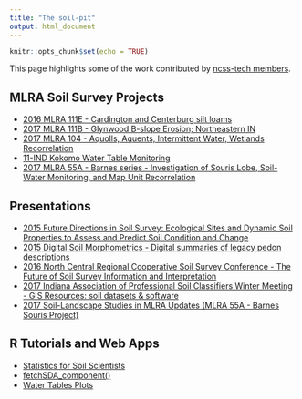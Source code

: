 ---
title: "The soil-pit"
output: html_document
---

```{r setup, include=FALSE}
knitr::opts_chunk$set(echo = TRUE)
```


This page highlights some of the work contributed by [ncss-tech members](https://github.com/orgs/ncss-tech/people).


## MLRA Soil Survey Projects

- [2016 MLRA 111E - Cardington and Centerburg silt loams](http://ncss-tech.github.io/soil-pit/projects/MLRA111E_Cardington_and_Centerburg_silt_loams.html)
- [2017 MLRA 111B - Glynwood B-slope Erosion; Northeastern IN](http://ncss-tech.github.io/soil-pit/projects/MLRA111B_Glynwood_B-slope_Erosion_Northeastern_IN.html)
- [2017 MLRA 104 - Aquolls, Aquents, Intermittent Water, Wetlands Recorrelation](http://ncss-tech.github.io/soil-pit/projects/MLRA104_Aquolls_Aquents_Intermittent_Water_Wetlands_Recorrelation.html)
- [11-IND Kokomo Water Table Monitoring](http://ncss-tech.github.io/soil-pit/sandbox/alena/data_logger/Kokomo71_fp.html)
- [2017 MLRA 55A - Barnes series - Investigation of Souris Lobe, Soil-Water Monitoring, and Map Unit Recorrelation](https://www.cloudvault.usda.gov/index.php/s/nQZA4kYPER8wNxi/download?path=%2F&files=Classification%20and%20Correlation%20of%20the%20Soil%20Survey%20of%20Northern%20Black%20Glaciated%20Plains%2C%20Souris%20Till%20Plain.txt)


## Presentations

- [2015 Future Directions in Soil Survey: Ecological Sites and Dynamic Soil Properties to Assess and Predict Soil Condition and Change](https://docs.google.com/presentation/d/1b0CyDpy4Km7ZCgBHrUiS4MkMQB15ezvFegLmTyzVZeg/edit?usp=sharing)
- [2015 Digital Soil Morphometrics - Digital summaries of legacy pedon descriptions](http://ncss-tech.github.io/soil-pit/sandbox/stephen/madison2015_prez.html)
- [2016 North Central Regional Cooperative Soil Survey Conference - The Future of Soil Survey Information and Interpretation](https://www.nrcs.usda.gov/wps/PA_NRCSConsumption/download?cid=nrcseprd1273812&ext=pdf)
- [2017 Indiana Association of Professional Soil Classifiers Winter Meeting - GIS Resources: soil datasets & software](https://docs.google.com/presentation/d/1qGaRHG1y0zQxniJSwZgAO4SJW6J77ZQDvV1ngNpv7bw/edit?usp=sharing)
- [2017 Soil-Landscape Studies in MLRA Updates (MLRA 55A - Barnes Souris Project)](https://www.cloudvault.usda.gov/index.php/s/nQZA4kYPER8wNxi/download?path=%2F&files=Barnes_Souris_BRENNAN_Notes.pptx)


## R Tutorials and Web Apps

- [Statistics for Soil Scientists](http://ncss-tech.github.io/stats_for_soil_survey/chapters/)
- [fetchSDA_component()](http://ncss-tech.github.io/soil-pit/sandbox/stephen/cuneiform_article_20170519.html)
- [Water Tables Plots](https://hammerly.shinyapps.io/test_application/)
